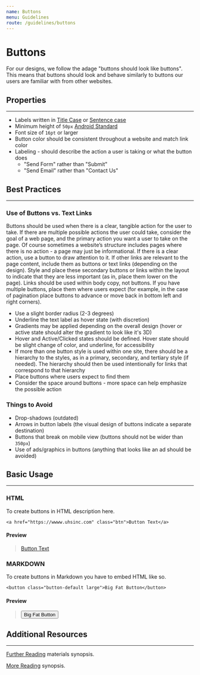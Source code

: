 ```yaml
---
name: Buttons
menu: Guidelines
route: /guidelines/buttons
---
```


# Buttons

For our designs, we follow the adage "buttons should look like buttons". 
This means that buttons should look and behave similarly to buttons our users are familiar with from other websites.

## Properties
---

* Labels written in [Title Case](https://definition.com "Reference Link: here")
or [Sentence case](https://definition.com "Reference Link: here")
* Minimum height of `50px` [Android Standard](https://support.google.com/accessibility/android/answer/7101858?hl=en 
"Reference Link: stardard height of a button as defined by Android")
* Font size of `16pt` or larger
* Button color should be consistent throughout a website and match link color
* Labeling - should describe the action a user is taking or what the button does
    * "Send Form" rather than "Submit"
    * "Send Email" rather than "Contact Us"

## Best Practices
---

### Use of Buttons vs. Text Links

Buttons should be used when there is a clear, tangible action for the user to take.
If there are multiple possible actions the user could take, consider the goal of a 
web page, and the primary action you want a user to take on the page. Of course 
sometimes a website’s structure includes pages where there is no action - a page 
may just be informational. If there is a clear action, use a button to draw attention 
to it. If other links are relevant to the page content, include them as buttons or text 
links (depending on the design). Style and place these secondary buttons or links within 
the layout to indicate that they are less important (as in, place them lower on the 
page). Links should be used within body copy, not buttons. If you have multiple buttons, 
place them where users expect (for example, in the case of pagination place buttons to 
advance or move back in bottom left and right corners).

* Use a slight border radius (2-3 degrees)
* Underline the text label as hover state (with discretion)
* Gradients may be applied depending on the overall design (hover or active state 
should alter the gradient to look like it's 3D)
* Hover and Active/Clicked states should be defined. Hover state should be slight change 
of color, and underline, for accessibility
* If more than one button style is used within one site, there should be a hierarchy 
to the styles, as in a primary, secondary, and 
tertiary style (if needed). The hierarchy should then be used intentionally for links 
that correspond to that hierarchy
* Place buttons where users expect to find them
* Consider the space around buttons - more space can help emphasize the possible action

### Things to Avoid

* Drop-shadows (outdated)
* Arrows in button labels (the visual design of buttons indicate a separate destination)
* Buttons that break on mobile view (buttons should not be wider than `350px`)
* Use of ads/graphics in buttons (anything that looks like an ad should be avoided)

## Basic Usage
---

### HTML

To create buttons in HTML description here.

`<a href="https://wwww.uhsinc.com" class="btn">Button Text</a>`

#### Preview

> <a href="https://wwww.uhsinc.com" class="btn">Button Text</a>

### MARKDOWN 

To create buttons in Markdown you have to embed HTML like so.

`<button class="button-default large">Big Fat Button</button>`

#### Preview

> <button class="button-default large">Big Fat Button</button>

## Additional Resources
---

[Further Reading](https://www.uhsinc.com "further reading alt") materials synopsis.

[More Reading](https://www.uhsinc.com "more reading alt") synopsis.
